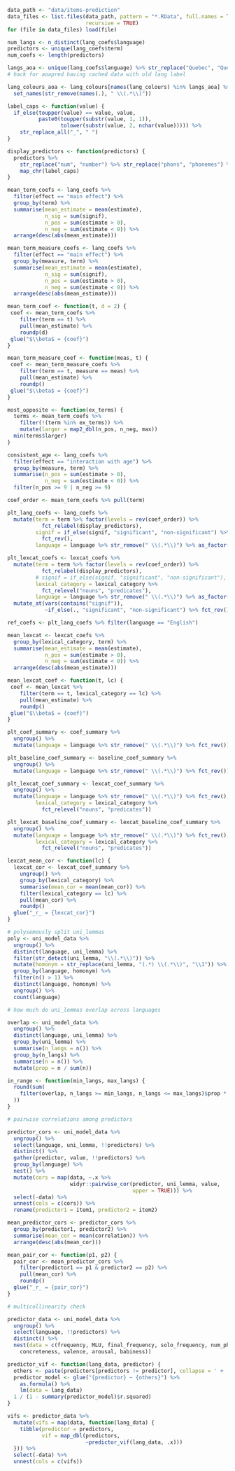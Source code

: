 ```r
data_path <- "data/items-prediction"
data_files <- list.files(data_path, pattern = "*.RData", full.names = TRUE,
                         recursive = TRUE)
for (file in data_files) load(file)

num_langs <- n_distinct(lang_coefs$language)
predictors <- unique(lang_coefs$term)
num_coefs <- length(predictors)

langs_aoa <- unique(lang_coefs$language) %>% str_replace("Quebec", "Quebecois")
# hack for aoapred having cached data with old lang label

lang_colours_aoa <- lang_colours[names(lang_colours) %in% langs_aoa] %>%
  set_names(str_remove(names(.), " \\(.*\\)"))

label_caps <- function(value) {
  if_else(toupper(value) == value, value,
          paste0(toupper(substr(value, 1, 1)),
                 tolower(substr(value, 2, nchar(value))))) %>%
    str_replace_all("_", " ")
}

display_predictors <- function(predictors) {
  predictors %>%
    str_replace("num", "number") %>% str_replace("phons", "phonemes") %>%
    map_chr(label_caps)
}
```

```r
mean_term_coefs <- lang_coefs %>%
  filter(effect == "main effect") %>%
  group_by(term) %>%
  summarise(mean_estimate = mean(estimate),
            n_sig = sum(signif),
            n_pos = sum(estimate > 0),
            n_neg = sum(estimate < 0)) %>%
  arrange(desc(abs(mean_estimate)))

mean_term_measure_coefs <- lang_coefs %>%
  filter(effect == "main effect") %>%
  group_by(measure, term) %>%
  summarise(mean_estimate = mean(estimate),
            n_sig = sum(signif),
            n_pos = sum(estimate > 0),
            n_neg = sum(estimate < 0)) %>%
  arrange(desc(abs(mean_estimate)))

mean_term_coef <- function(t, d = 2) {
 coef <- mean_term_coefs %>%
    filter(term == t) %>%
    pull(mean_estimate) %>%
    roundp(d)
 glue("$\\beta$ = {coef}")
}

mean_term_measure_coef <- function(meas, t) {
 coef <- mean_term_measure_coefs %>%
    filter(term == t, measure == meas) %>%
    pull(mean_estimate) %>%
    roundp()
 glue("$\\beta$ = {coef}")
}

most_opposite <- function(ex_terms) {
  terms <- mean_term_coefs %>%
    filter(!(term %in% ex_terms)) %>%
    mutate(larger = map2_dbl(n_pos, n_neg, max))
  min(terms$larger)
}

consistent_age <- lang_coefs %>%
  filter(effect == "interaction with age") %>%
  group_by(measure, term) %>%
  summarise(n_pos = sum(estimate > 0),
            n_neg = sum(estimate < 0)) %>%
  filter(n_pos >= 9 | n_neg >= 9)
```

```r
coef_order <- mean_term_coefs %>% pull(term)

plt_lang_coefs <- lang_coefs %>%
  mutate(term = term %>% factor(levels = rev(coef_order)) %>%
           fct_relabel(display_predictors),
         signif = if_else(signif, "significant", "non-significant") %>%
           fct_rev(),
         language = language %>% str_remove(" \\(.*\\)") %>% as_factor())

plt_lexcat_coefs <- lexcat_coefs %>%
  mutate(term = term %>% factor(levels = rev(coef_order)) %>%
           fct_relabel(display_predictors),
         # signif = if_else(signif, "significant", "non-significant"),
         lexical_category = lexical_category %>%
           fct_relevel("nouns", "predicates"),
         language = language %>% str_remove(" \\(.*\\)") %>% as_factor()) %>%
  mutate_at(vars(contains("signif")),
            ~if_else(., "significant", "non-significant") %>% fct_rev())

ref_coefs <- plt_lang_coefs %>% filter(language == "English")

mean_lexcat <- lexcat_coefs %>%
  group_by(lexical_category, term) %>%
  summarise(mean_estimate = mean(estimate),
            n_pos = sum(estimate > 0),
            n_neg = sum(estimate < 0)) %>%
  arrange(desc(abs(mean_estimate)))

mean_lexcat_coef <- function(t, lc) {
 coef <- mean_lexcat %>%
    filter(term == t, lexical_category == lc) %>%
    pull(mean_estimate) %>%
    roundp()
 glue("$\\beta$ = {coef}")
}
```

```r
plt_coef_summary <- coef_summary %>%
  ungroup() %>%
  mutate(language = language %>% str_remove(" \\(.*\\)") %>% fct_rev())

plt_baseline_coef_summary <- baseline_coef_summary %>%
  ungroup() %>%
  mutate(language = language %>% str_remove(" \\(.*\\)") %>% fct_rev())

plt_lexcat_coef_summary <- lexcat_coef_summary %>%
  ungroup() %>%
  mutate(language = language %>% str_remove(" \\(.*\\)") %>% fct_rev(),
         lexical_category = lexical_category %>%
           fct_relevel("nouns", "predicates"))

plt_lexcat_baseline_coef_summary <- lexcat_baseline_coef_summary %>%
  ungroup() %>%
  mutate(language = language %>% str_remove(" \\(.*\\)") %>% fct_rev(),
         lexical_category = lexical_category %>%
           fct_relevel("nouns", "predicates"))

lexcat_mean_cor <- function(lc) {
  lexcat_cor <- lexcat_coef_summary %>%
    ungroup() %>%
    group_by(lexical_category) %>%
    summarise(mean_cor = mean(mean_cor)) %>%
    filter(lexical_category == lc) %>%
    pull(mean_cor) %>%
    roundp()
  glue("_r_ = {lexcat_cor}")
}
```

```r
# polysemously split uni_lemmas
poly <- uni_model_data %>%
  ungroup() %>%
  distinct(language, uni_lemma) %>%
  filter(str_detect(uni_lemma, "\\(.*\\)")) %>%
  mutate(homonym = str_replace(uni_lemma, "(.*) \\(.*\\)", "\\1")) %>%
  group_by(language, homonym) %>%
  filter(n() > 1) %>%
  distinct(language, homonym) %>%
  ungroup() %>%
  count(language)
```

```r
# how much do uni_lemmas overlap across languages

overlap <- uni_model_data %>%
  ungroup() %>%
  distinct(language, uni_lemma) %>%
  group_by(uni_lemma) %>%
  summarise(n_langs = n()) %>%
  group_by(n_langs) %>%
  summarise(n = n()) %>%
  mutate(prop = n / sum(n))

in_range <- function(min_langs, max_langs) {
  round(sum(
    filter(overlap, n_langs >= min_langs, n_langs <= max_langs)$prop * 100
  ))
}
```

```r
# pairwise correlations among predictors

predictor_cors <- uni_model_data %>%
  ungroup() %>%
  select(language, uni_lemma, !!predictors) %>%
  distinct() %>%
  gather(predictor, value, !!predictors) %>%
  group_by(language) %>%
  nest() %>%
  mutate(cors = map(data, ~.x %>%
                    widyr::pairwise_cor(predictor, uni_lemma, value,
                                        upper = TRUE))) %>%
  select(-data) %>%
  unnest(cols = c(cors)) %>%
  rename(predictor1 = item1, predictor2 = item2)

mean_predictor_cors <- predictor_cors %>%
  group_by(predictor1, predictor2) %>%
  summarise(mean_cor = mean(correlation)) %>%
  arrange(desc(abs(mean_cor)))

mean_pair_cor <- function(p1, p2) {
  pair_cor <- mean_predictor_cors %>%
    filter(predictor1 == p1 & predictor2 == p2) %>%
    pull(mean_cor) %>%
    roundp()
  glue("_r_ = {pair_cor}")
}
```

```r
# multicollinearity check

predictor_data <- uni_model_data %>%
  ungroup() %>%
  select(language, !!predictors) %>%
  distinct() %>%
  nest(data = c(frequency, MLU, final_frequency, solo_frequency, num_phons, 
    concreteness, valence, arousal, babiness))

predictor_vif <- function(lang_data, predictor) {
  others <- paste(predictors[predictors != predictor], collapse = ' + ')
  predictor_model <- glue("{predictor} ~ {others}") %>%
    as.formula() %>%
    lm(data = lang_data)
  1 / (1 - summary(predictor_model)$r.squared)
}

vifs <- predictor_data %>%
  mutate(vifs = map(data, function(lang_data) {
    tibble(predictor = predictors,
           vif = map_dbl(predictors,
                         ~predictor_vif(lang_data, .x)))
  })) %>%
  select(-data) %>%
  unnest(cols = c(vifs))
```
